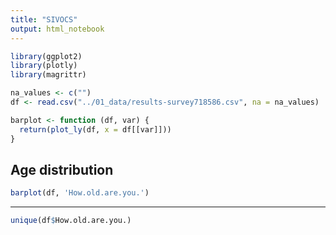 ```yaml
---
title: "SIVOCS"
output: html_notebook
---
```

```r
library(ggplot2)
library(plotly)
library(magrittr)
```


```r
na_values <- c("")
df <- read.csv("../01_data/results-survey718586.csv", na = na_values)

```

```r

barplot <- function (df, var) {
  return(plot_ly(df, x = df[[var]]))
}
```


## Age distribution

```r
barplot(df, 'How.old.are.you.')
```

















---

```r
unique(df$How.old.are.you.)
```

